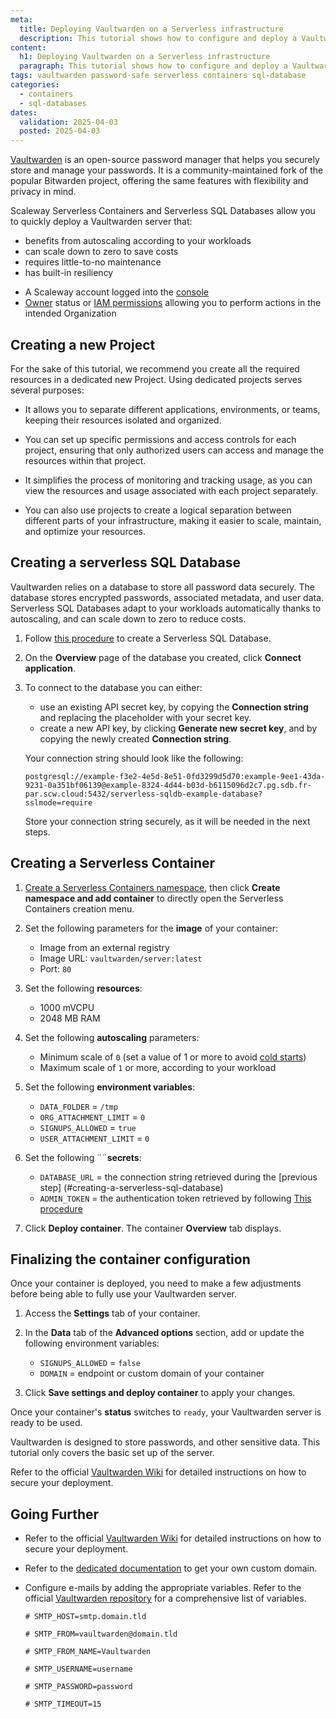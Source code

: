 ```yaml
---
meta:
  title: Deploying Vaultwarden on a Serverless infrastructure
  description: This tutorial shows how to configure and deploy a Vaultwarden server using Scaleway Serverless products.
content:
  h1: Deploying Vaultwarden on a Serverless infrastructure
  paragraph: This tutorial shows how to configure and deploy a Vaultwarden server using Scaleway Serverless products.
tags: vaultwarden password-safe serverless containers sql-database
categories:
  - containers
  - sql-databases
dates:
  validation: 2025-04-03
  posted: 2025-04-03
---
```


[Vaultwarden](https://www.vaultwarden.net/) is an open-source password manager that helps you securely store and manage your passwords. It is a community-maintained fork of the popular Bitwarden project, offering the same features with flexibility and privacy in mind.

Scaleway Serverless Containers and Serverless SQL Databases allow you to quickly deploy a Vaultwarden server that:
- benefits from autoscaling according to your workloads
- can scale down to zero to save costs
- requires little-to-no maintenance
- has built-in resiliency

<Macro id="requirements" />

- A Scaleway account logged into the [console](https://console.scaleway.com)
- [Owner](/iam/concepts/#owner) status or [IAM permissions](/iam/concepts/#permission) allowing you to perform actions in the intended Organization

## Creating a new Project

For the sake of this tutorial, we recommend you create all the required resources in a dedicated new Project. Using dedicated projects serves several purposes: 

- It allows you to separate different applications, environments, or teams, keeping their resources isolated and organized.

- You can set up specific permissions and access controls for each project, ensuring that only authorized users can access and manage the resources within that project.

- It simplifies the process of monitoring and tracking usage, as you can view the resources and usage associated with each project separately.

- You can also use projects to create a logical separation between different parts of your infrastructure, making it easier to scale, maintain, and optimize your resources.
     
## Creating a serverless SQL Database

Vaultwarden relies on a database to store all password data securely. The database stores encrypted passwords, associated metadata, and user data. Serverless SQL Databases adapt to your workloads automatically thanks to autoscaling, and can scale down to zero to reduce costs.

1. Follow [this procedure](/serverless-sql-databases/how-to/create-a-database/) to create a Serverless SQL Database.

2. On the **Overview** page of the database you created, click **Connect application**.

3. To connect to the database you can either: 
    - use an existing API secret key, by copying the **Connection string** and replacing the placeholder with your secret key.
    - create a new API key, by clicking **Generate new secret key**, and by copying the newly created **Connection string**.

    Your connection string should look like the following:
    ```
    postgresql://example-f3e2-4e5d-8e51-0fd3299d5d70:example-9ee1-43da-9231-0a351bf06139@example-8324-4d44-b03d-b6115096d2c7.pg.sdb.fr-par.scw.cloud:5432/serverless-sqldb-example-database?sslmode=require
    ```
    <Message type="note">
    Store your connection string securely, as it will be needed in the next steps.
    </Message>

## Creating a Serverless Container

1. [Create a Serverless Containers namespace](/serverless-containers/how-to/create-manage-delete-containers-namespace/#creating-a-serverless-containers-namespace), then click **Create namespace and add container** to directly open the Serverless Containers creation menu.

2. Set the following parameters for the **image** of your container:
    - Image from an external registry
    - Image URL: `vaultwarden/server:latest`
    - Port: `80`
2. Set the following **resources**:
    - 1000 mVCPU
    - 2048 MB RAM
3. Set the following **autoscaling** parameters:
    - Minimum scale of `0` (set a value of 1 or more to avoid [cold starts](/serverless-containers/concepts/#cold-start))
    - Maximum scale of `1` or more, according to your workload
4. Set the following **environment variables**:
    - `DATA_FOLDER`	= `/tmp`
    - `ORG_ATTACHMENT_LIMIT`	= `0`
    - `SIGNUPS_ALLOWED` = `true`
    - `USER_ATTACHMENT_LIMIT`	= `0`
5. Set the following ¨¨**secrets**:
    - `DATABASE_URL` = the connection string retrieved  during the [previous step] (#creating-a-serverless-sql-database)
    - `ADMIN_TOKEN` = the authentication token retrieved by following [This procedure](https://github.com/dani-garcia/vaultwarden/wiki/Enabling-admin-page)
6. Click **Deploy container**. The container **Overview** tab displays.

## Finalizing the container configuration

Once your container is deployed, you need to make a few adjustments before being able to fully use your Vaultwarden server.

1. Access the **Settings** tab of your container.

2. In the **Data** tab of the **Advanced options** section, add or update the following environment variables:
    - `SIGNUPS_ALLOWED` =	`false`
    - `DOMAIN` = endpoint or custom domain of your container

3. Click **Save settings and deploy container** to apply your changes.

Once your container's **status** switches to `ready`, your Vaultwarden server is ready to be used.

<Message type="important">
Vaultwarden is designed to store passwords, and other sensitive data. This tutorial only covers the basic set up of the server.

Refer to the official [Vaultwarden Wiki](https://github.com/dani-garcia/vaultwarden/wiki) for detailed instructions on how to secure your deployment.
</Message>

## Going Further

- Refer to the official [Vaultwarden Wiki](https://github.com/dani-garcia/vaultwarden/wiki) for detailed instructions on how to secure your deployment.

- Refer to the [dedicated documentation](/domains-and-dns/how-to/register-internal-domain/) to get your own custom domain.

- Configure  e-mails by adding the appropriate variables. Refer to the official [Vaultwarden repository](https://github.com/dani-garcia/vaultwarden/blob/main/.env.template) for a comprehensive list of variables.
    ```
    # SMTP_HOST=smtp.domain.tld

    # SMTP_FROM=vaultwarden@domain.tld

    # SMTP_FROM_NAME=Vaultwarden

    # SMTP_USERNAME=username

    # SMTP_PASSWORD=password

    # SMTP_TIMEOUT=15
    ```

